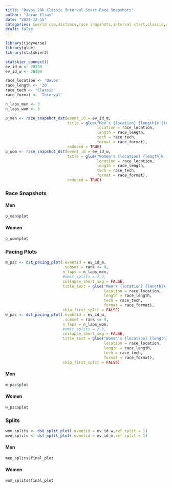 ```yaml
---
title: "Davos 20k Classic Interval Start Race Snapshots"
author: "Joran Elias"
date: "2024-12-15"
categories: [world cup,distance,race snapshots,interval start,classic,davos]
draft: false
---
```


```r
library(tidyverse)
library(glue)
library(statskier2)

statskier_connect()
ev_id_m <- 20398
ev_id_w <- 20399

race_location <- 'Davos'
race_length <- '20'
race_tech <- 'Classic'
race_format <- 'Interval'

n_laps_men <- 3
n_laps_wom <- 3
```

```r
p_men <- race_snapshot_dst(event_id = ev_id_m,
                           title = glue("Men's {location} {length}k {tech} {format}",
                                        location = race_location,
                                        length = race_length,
                                        tech = race_tech,
                                        format = race_format),
                           reduced = TRUE)
p_wom <- race_snapshot_dst(event_id = ev_id_w,
                           title = glue("Women's {location} {length}k {tech} {format}",
                                        location = race_location,
                                        length = race_length,
                                        tech = race_tech,
                                        format = race_format),
                           reduced = TRUE)
```

### Race Snapshots
#### Men
```r
p_men$plot
```

#### Women
```r
p_wom$plot
```

### Pacing Plots
```r
m_pac <- dst_pacing_plot(.eventid = ev_id_m,
                         .subset = rank <= 9,
                         n_laps = n_laps_men,
                         #omit_splits = 2.3,
                         collapse_short_seg = FALSE,
                         title_text = glue("Men's {location} {length}k {tech} {format}",
                                           location = race_location,
                                           length = race_length,
                                           tech = race_tech,
                                           format = race_format),
                         skip_first_split = FALSE)
w_pac <- dst_pacing_plot(.eventid = ev_id_w,
                         .subset = rank <= 9,
                         n_laps = n_laps_wom,
                         #omit_splits = 2.3,
                         collapse_short_seg = FALSE,
                         title_text = glue("Women's {location} {length}k {tech} {format}",
                                           location = race_location,
                                           length = race_length,
                                           tech = race_tech,
                                           format = race_format),
                         skip_first_split = FALSE)
```
#### Men
```r
m_pac$plot
```

#### Women
```r
w_pac$plot
```

### Splits
```r
wom_splits <- dst_split_plot(.eventid = ev_id_w,ref_split = 1)
men_splits <- dst_split_plot(.eventid = ev_id_m,ref_split = 1)
```

#### Men
```r
men_splits$final_plot
```

#### Women
```r
wom_splits$final_plot
```